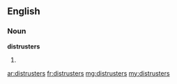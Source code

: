 ==English==

===Noun===
'''distrusters'''

# {{plural of|distruster}}

[[ar:distrusters]]
[[fr:distrusters]]
[[mg:distrusters]]
[[my:distrusters]]